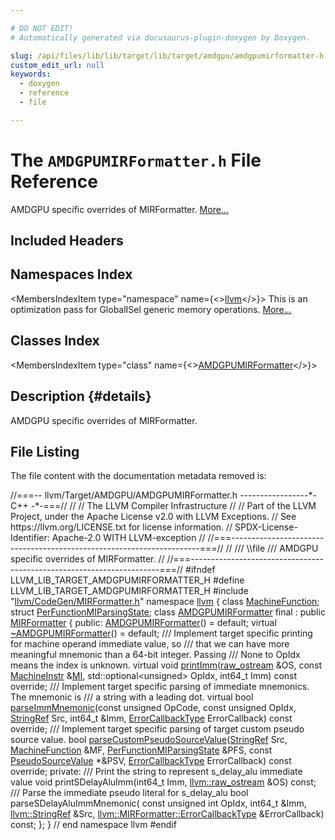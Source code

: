 ```yaml
---

# DO NOT EDIT!
# Automatically generated via docusaurus-plugin-doxygen by Doxygen.

slug: /api/files/lib/lib/target/lib/target/amdgpu/amdgpumirformatter-h
custom_edit_url: null
keywords:
  - doxygen
  - reference
  - file

---
```





# The `AMDGPUMIRFormatter.h` File Reference

<DoxygenPage pluginConfig={pluginConfig}>

AMDGPU specific overrides of MIRFormatter. <a href="#details">More...</a>

## Included Headers

<IncludesList>
<IncludesListItem
  filePath="llvm/CodeGen/MIRFormatter.h"
  permalink="/docs/api/files/include/include/llvm/include/llvm/codegen/mirformatter-h"
  isLocal="true" />
</IncludesList>

## Namespaces Index

<MembersIndex>

<MembersIndexItem
  type="namespace"
  name={<><a href="/docs/api/namespaces/llvm">llvm</a></>}>
This is an optimization pass for GlobalISel generic memory operations. <a href="/docs/api/namespaces/llvm/#details">More...</a>
</MembersIndexItem>

</MembersIndex>

## Classes Index

<MembersIndex>

<MembersIndexItem
  type="class"
  name={<><a href="/docs/api/classes/llvm/amdgpumirformatter">AMDGPUMIRFormatter</a></>}>
</MembersIndexItem>

</MembersIndex>

## Description {#details}

AMDGPU specific overrides of MIRFormatter.

## File Listing

The file content with the documentation metadata removed is:

<ProgramListing>

<Link id="l00001" /><CodeLine lineNumber="1"><Highlight kind="comment">//===-- llvm/Target/AMDGPU/AMDGPUMIRFormatter.h -----------------&#42;- C++ -&#42;-===//</Highlight><Highlight kind="normal"></Highlight></CodeLine>
<Link id="l00002" /><CodeLine lineNumber="2"><Highlight kind="normal"></Highlight><Highlight kind="comment">//</Highlight><Highlight kind="normal"></Highlight></CodeLine>
<Link id="l00003" /><CodeLine lineNumber="3"><Highlight kind="normal"></Highlight><Highlight kind="comment">//                     The LLVM Compiler Infrastructure</Highlight><Highlight kind="normal"></Highlight></CodeLine>
<Link id="l00004" /><CodeLine lineNumber="4"><Highlight kind="normal"></Highlight><Highlight kind="comment">//</Highlight><Highlight kind="normal"></Highlight></CodeLine>
<Link id="l00005" /><CodeLine lineNumber="5"><Highlight kind="normal"></Highlight><Highlight kind="comment">// Part of the LLVM Project, under the Apache License v2.0 with LLVM Exceptions.</Highlight><Highlight kind="normal"></Highlight></CodeLine>
<Link id="l00006" /><CodeLine lineNumber="6"><Highlight kind="normal"></Highlight><Highlight kind="comment">// See https://llvm.org/LICENSE.txt for license information.</Highlight><Highlight kind="normal"></Highlight></CodeLine>
<Link id="l00007" /><CodeLine lineNumber="7"><Highlight kind="normal"></Highlight><Highlight kind="comment">// SPDX-License-Identifier: Apache-2.0 WITH LLVM-exception</Highlight><Highlight kind="normal"></Highlight></CodeLine>
<Link id="l00008" /><CodeLine lineNumber="8"><Highlight kind="normal"></Highlight><Highlight kind="comment">//</Highlight><Highlight kind="normal"></Highlight></CodeLine>
<Link id="l00009" /><CodeLine lineNumber="9"><Highlight kind="normal"></Highlight><Highlight kind="comment">//===----------------------------------------------------------------------===//</Highlight><Highlight kind="normal"></Highlight></CodeLine>
<Link id="l00010" /><CodeLine lineNumber="10"><Highlight kind="normal"></Highlight><Highlight kind="comment">//</Highlight><Highlight kind="comment"></Highlight></CodeLine>
<Link id="l00011" /><CodeLine lineNumber="11"><Highlight kind="comment">/// \\file</Highlight></CodeLine>
<Link id="l00012" /><CodeLine lineNumber="12"><Highlight kind="comment">/// AMDGPU specific overrides of MIRFormatter.</Highlight><Highlight kind="normal"></Highlight></CodeLine>
<Link id="l00013" /><CodeLine lineNumber="13"><Highlight kind="normal"></Highlight><Highlight kind="comment">//</Highlight><Highlight kind="normal"></Highlight></CodeLine>
<Link id="l00014" /><CodeLine lineNumber="14"><Highlight kind="normal"></Highlight><Highlight kind="comment">//===----------------------------------------------------------------------===//</Highlight><Highlight kind="normal"></Highlight></CodeLine>
<Link id="l00015" /><CodeLine lineNumber="15"><Highlight kind="normal"></Highlight></CodeLine>
<Link id="l00016" /><CodeLine lineNumber="16"><Highlight kind="normal"></Highlight><Highlight kind="preprocessor">#ifndef LLVM&#95;LIB&#95;TARGET&#95;AMDGPUMIRFORMATTER&#95;H</Highlight><Highlight kind="normal"></Highlight></CodeLine>
<Link id="l00017" /><CodeLine lineNumber="17"><Highlight kind="normal"></Highlight><Highlight kind="preprocessor">#define LLVM&#95;LIB&#95;TARGET&#95;AMDGPUMIRFORMATTER&#95;H</Highlight><Highlight kind="normal"></Highlight></CodeLine>
<Link id="l00018" /><CodeLine lineNumber="18"><Highlight kind="normal"></Highlight></CodeLine>
<Link id="l00019" /><CodeLine lineNumber="19"><Highlight kind="normal"></Highlight><Highlight kind="preprocessor">#include &quot;<a href="/docs/api/files/include/include/llvm/include/llvm/codegen/mirformatter-h">llvm/CodeGen/MIRFormatter.h</a>&quot;</Highlight><Highlight kind="normal"></Highlight></CodeLine>
<Link id="l00020" /><CodeLine lineNumber="20"><Highlight kind="normal"></Highlight></CodeLine>
<Link id="l00021" /><CodeLine lineNumber="21"><Highlight kind="normal"></Highlight><Highlight kind="keyword">namespace </Highlight><Highlight kind="normal"><a href="/docs/api/namespaces/llvm">llvm</a> &#123;</Highlight></CodeLine>
<Link id="l00022" /><CodeLine lineNumber="22"><Highlight kind="normal"></Highlight></CodeLine>
<Link id="l00023" /><CodeLine lineNumber="23"><Highlight kind="normal"></Highlight><Highlight kind="keyword">class </Highlight><Highlight kind="normal"><a href="/docs/api/classes/llvm/machinefunction">MachineFunction</a>;</Highlight></CodeLine>
<Link id="l00024" /><CodeLine lineNumber="24"><Highlight kind="normal"></Highlight><Highlight kind="keyword">struct </Highlight><Highlight kind="normal"><a href="/docs/api/structs/llvm/perfunctionmiparsingstate">PerFunctionMIParsingState</a>;</Highlight></CodeLine>
<Link id="l00025" /><CodeLine lineNumber="25"><Highlight kind="normal"></Highlight></CodeLine>
<Link id="l00026" /><CodeLine lineNumber="26" lineLink="/docs/api/classes/llvm/amdgpumirformatter"><Highlight kind="normal"></Highlight><Highlight kind="keyword">class </Highlight><Highlight kind="normal"><a href="/docs/api/classes/llvm/amdgpumirformatter/#ae8c9d594c7f1654478ed349265ce1ee8">AMDGPUMIRFormatter</a> final : </Highlight><Highlight kind="keyword">public</Highlight><Highlight kind="normal"> <a href="/docs/api/classes/llvm/mirformatter/#a9ada2bb9ad586d5242e7ef86f74ba4fb">MIRFormatter</a> &#123;</Highlight></CodeLine>
<Link id="l00027" /><CodeLine lineNumber="27"><Highlight kind="normal"></Highlight><Highlight kind="keyword">public</Highlight><Highlight kind="normal">:</Highlight></CodeLine>
<Link id="l00028" /><CodeLine lineNumber="28" lineLink="/docs/api/classes/llvm/amdgpumirformatter/#ae8c9d594c7f1654478ed349265ce1ee8"><Highlight kind="normal">  <a href="/docs/api/classes/llvm/amdgpumirformatter/#ae8c9d594c7f1654478ed349265ce1ee8">AMDGPUMIRFormatter</a>() = </Highlight><Highlight kind="keywordflow">default</Highlight><Highlight kind="normal">;</Highlight></CodeLine>
<Link id="l00029" /><CodeLine lineNumber="29" lineLink="/docs/api/classes/llvm/amdgpumirformatter/#a24bb0971ba1766373c362ca64335f5ad"><Highlight kind="normal">  </Highlight><Highlight kind="keyword">virtual</Highlight><Highlight kind="normal"> <a href="/docs/api/classes/llvm/amdgpumirformatter/#a24bb0971ba1766373c362ca64335f5ad">~AMDGPUMIRFormatter</a>() = </Highlight><Highlight kind="keywordflow">default</Highlight><Highlight kind="normal">;</Highlight></CodeLine>
<Link id="l00030" /><CodeLine lineNumber="30"><Highlight kind="normal"></Highlight><Highlight kind="comment"></Highlight></CodeLine>
<Link id="l00031" /><CodeLine lineNumber="31"><Highlight kind="comment">  /// Implement target specific printing for machine operand immediate value, so</Highlight></CodeLine>
<Link id="l00032" /><CodeLine lineNumber="32"><Highlight kind="comment">  /// that we can have more meaningful mnemonic than a 64-bit integer. Passing</Highlight></CodeLine>
<Link id="l00033" /><CodeLine lineNumber="33"><Highlight kind="comment">  /// None to OpIdx means the index is unknown.</Highlight><Highlight kind="normal"></Highlight></CodeLine>
<Link id="l00034" /><CodeLine lineNumber="34"><Highlight kind="normal">  </Highlight><Highlight kind="keyword">virtual</Highlight><Highlight kind="normal"> </Highlight><Highlight kind="keywordtype">void</Highlight><Highlight kind="normal"> <a href="/docs/api/classes/llvm/amdgpumirformatter/#aa7b088af8e8d9bff6f48072ca3f03114">printImm</a>(<a href="/docs/api/classes/llvm/raw-ostream">raw&#95;ostream</a> &amp;OS, </Highlight><Highlight kind="keyword">const</Highlight><Highlight kind="normal"> <a href="/docs/api/classes/llvm/machineinstr">MachineInstr</a> &amp;<a href="/docs/api/files/lib/lib/codegen/lib/codegen/globalisel/irtranslator-cpp/#abe44dfdea65b4f7e11e0a608ab708b76">MI</a>,</Highlight></CodeLine>
<Link id="l00035" /><CodeLine lineNumber="35"><Highlight kind="normal">                        std::optional&lt;unsigned&gt; OpIdx,</Highlight></CodeLine>
<Link id="l00036" /><CodeLine lineNumber="36"><Highlight kind="normal">                        int64&#95;t Imm) </Highlight><Highlight kind="keyword">const override</Highlight><Highlight kind="normal">;</Highlight></CodeLine>
<Link id="l00037" /><CodeLine lineNumber="37"><Highlight kind="normal"></Highlight><Highlight kind="comment"></Highlight></CodeLine>
<Link id="l00038" /><CodeLine lineNumber="38"><Highlight kind="comment">  /// Implement target specific parsing of immediate mnemonics. The mnemonic is</Highlight></CodeLine>
<Link id="l00039" /><CodeLine lineNumber="39"><Highlight kind="comment">  /// a string with a leading dot.</Highlight><Highlight kind="normal"></Highlight></CodeLine>
<Link id="l00040" /><CodeLine lineNumber="40"><Highlight kind="normal">  </Highlight><Highlight kind="keyword">virtual</Highlight><Highlight kind="normal"> </Highlight><Highlight kind="keywordtype">bool</Highlight><Highlight kind="normal"> <a href="/docs/api/classes/llvm/amdgpumirformatter/#ab82c73940b96a0a03b4f99acf2f77614">parseImmMnemonic</a>(</Highlight><Highlight kind="keyword">const</Highlight><Highlight kind="normal"> </Highlight><Highlight kind="keywordtype">unsigned</Highlight><Highlight kind="normal"> OpCode, </Highlight><Highlight kind="keyword">const</Highlight><Highlight kind="normal"> </Highlight><Highlight kind="keywordtype">unsigned</Highlight><Highlight kind="normal"> OpIdx,</Highlight></CodeLine>
<Link id="l00041" /><CodeLine lineNumber="41"><Highlight kind="normal">                                <a href="/docs/api/classes/llvm/stringref">StringRef</a> Src, int64&#95;t &amp;Imm,</Highlight></CodeLine>
<Link id="l00042" /><CodeLine lineNumber="42"><Highlight kind="normal">                                <a href="/docs/api/classes/llvm/mirformatter/#a3cf0479d0a1b76b416c3ca482bf19936">ErrorCallbackType</a> ErrorCallback) </Highlight><Highlight kind="keyword">const override</Highlight><Highlight kind="normal">;</Highlight></CodeLine>
<Link id="l00043" /><CodeLine lineNumber="43"><Highlight kind="normal"></Highlight><Highlight kind="comment"></Highlight></CodeLine>
<Link id="l00044" /><CodeLine lineNumber="44"><Highlight kind="comment">  /// Implement target specific parsing of target custom pseudo source value.</Highlight><Highlight kind="normal"></Highlight></CodeLine>
<Link id="l00045" /><CodeLine lineNumber="45"><Highlight kind="normal">  </Highlight><Highlight kind="keywordtype">bool</Highlight><Highlight kind="normal"></Highlight></CodeLine>
<Link id="l00046" /><CodeLine lineNumber="46"><Highlight kind="normal">  <a href="/docs/api/classes/llvm/amdgpumirformatter/#a95b74b885b1071adb9355810140524f2">parseCustomPseudoSourceValue</a>(<a href="/docs/api/classes/llvm/stringref">StringRef</a> Src, <a href="/docs/api/classes/llvm/machinefunction">MachineFunction</a> &amp;MF,</Highlight></CodeLine>
<Link id="l00047" /><CodeLine lineNumber="47"><Highlight kind="normal">                               <a href="/docs/api/structs/llvm/perfunctionmiparsingstate">PerFunctionMIParsingState</a> &amp;PFS,</Highlight></CodeLine>
<Link id="l00048" /><CodeLine lineNumber="48"><Highlight kind="normal">                               </Highlight><Highlight kind="keyword">const</Highlight><Highlight kind="normal"> <a href="/docs/api/classes/llvm/pseudosourcevalue">PseudoSourceValue</a> &#42;&amp;PSV,</Highlight></CodeLine>
<Link id="l00049" /><CodeLine lineNumber="49"><Highlight kind="normal">                               <a href="/docs/api/classes/llvm/mirformatter/#a3cf0479d0a1b76b416c3ca482bf19936">ErrorCallbackType</a> ErrorCallback) </Highlight><Highlight kind="keyword">const override</Highlight><Highlight kind="normal">;</Highlight></CodeLine>
<Link id="l00050" /><CodeLine lineNumber="50"><Highlight kind="normal"></Highlight></CodeLine>
<Link id="l00051" /><CodeLine lineNumber="51"><Highlight kind="normal"></Highlight><Highlight kind="keyword">private</Highlight><Highlight kind="normal">:</Highlight><Highlight kind="comment"></Highlight></CodeLine>
<Link id="l00052" /><CodeLine lineNumber="52"><Highlight kind="comment">  /// Print the string to represent s&#95;delay&#95;alu immediate value</Highlight><Highlight kind="normal"></Highlight></CodeLine>
<Link id="l00053" /><CodeLine lineNumber="53"><Highlight kind="normal">  </Highlight><Highlight kind="keywordtype">void</Highlight><Highlight kind="normal"> printSDelayAluImm(int64&#95;t Imm, <a href="/docs/api/classes/llvm/raw-ostream">llvm::raw&#95;ostream</a> &amp;OS) </Highlight><Highlight kind="keyword">const</Highlight><Highlight kind="normal">;</Highlight></CodeLine>
<Link id="l00054" /><CodeLine lineNumber="54"><Highlight kind="normal"></Highlight><Highlight kind="comment"></Highlight></CodeLine>
<Link id="l00055" /><CodeLine lineNumber="55"><Highlight kind="comment">  /// Parse the immediate pseudo literal for s&#95;delay&#95;alu</Highlight><Highlight kind="normal"></Highlight></CodeLine>
<Link id="l00056" /><CodeLine lineNumber="56"><Highlight kind="normal">  </Highlight><Highlight kind="keywordtype">bool</Highlight><Highlight kind="normal"> parseSDelayAluImmMnemonic(</Highlight></CodeLine>
<Link id="l00057" /><CodeLine lineNumber="57"><Highlight kind="normal">      </Highlight><Highlight kind="keyword">const</Highlight><Highlight kind="normal"> </Highlight><Highlight kind="keywordtype">unsigned</Highlight><Highlight kind="normal"> </Highlight><Highlight kind="keywordtype">int</Highlight><Highlight kind="normal"> OpIdx, int64&#95;t &amp;Imm, <a href="/docs/api/classes/llvm/stringref">llvm::StringRef</a> &amp;Src,</Highlight></CodeLine>
<Link id="l00058" /><CodeLine lineNumber="58"><Highlight kind="normal">      <a href="/docs/api/classes/llvm/mirformatter/#a3cf0479d0a1b76b416c3ca482bf19936">llvm::MIRFormatter::ErrorCallbackType</a> &amp;ErrorCallback) </Highlight><Highlight kind="keyword">const</Highlight><Highlight kind="normal">;</Highlight></CodeLine>
<Link id="l00059" /><CodeLine lineNumber="59"><Highlight kind="normal"></Highlight></CodeLine>
<Link id="l00060" /><CodeLine lineNumber="60"><Highlight kind="normal">&#125;;</Highlight></CodeLine>
<Link id="l00061" /><CodeLine lineNumber="61"><Highlight kind="normal"></Highlight></CodeLine>
<Link id="l00062" /><CodeLine lineNumber="62"><Highlight kind="normal">&#125; </Highlight><Highlight kind="comment">// end namespace llvm</Highlight><Highlight kind="normal"></Highlight></CodeLine>
<Link id="l00063" /><CodeLine lineNumber="63"><Highlight kind="normal"></Highlight></CodeLine>
<Link id="l00064" /><CodeLine lineNumber="64"><Highlight kind="normal"></Highlight><Highlight kind="preprocessor">#endif</Highlight></CodeLine>

</ProgramListing>


</DoxygenPage>
